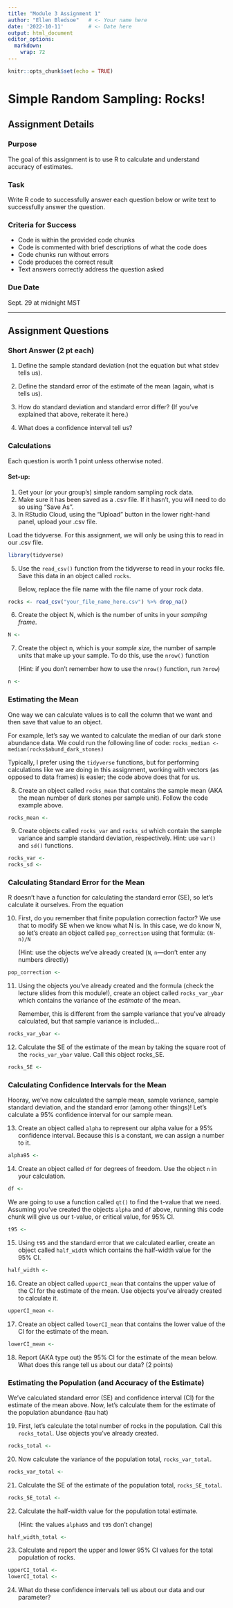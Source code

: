 ```yaml
---
title: "Module 3 Assignment 1"
author: "Ellen Bledsoe"   # <- Your name here
date: '2022-10-11'        # <- Date here
output: html_document
editor_options: 
  markdown: 
    wrap: 72
---
```


```r
knitr::opts_chunk$set(echo = TRUE)
```

# Simple Random Sampling: Rocks!

## Assignment Details

### Purpose

The goal of this assignment is to use R to calculate and understand
accuracy of estimates.

### Task

Write R code to successfully answer each question below or write text to
successfully answer the question.

### Criteria for Success

-   Code is within the provided code chunks
-   Code is commented with brief descriptions of what the code does
-   Code chunks run without errors
-   Code produces the correct result
-   Text answers correctly address the question asked

### Due Date

Sept. 29 at midnight MST

------------------------------------------------------------------------

## Assignment Questions

### Short Answer (2 pt each)

1.  Define the sample standard deviation (not the equation but what
    stdev tells us).

2.  Define the standard error of the estimate of the mean (again, what
    is tells us).

3.  How do standard deviation and standard error differ? (If you've
    explained that above, reiterate it here.)

4.  What does a confidence interval tell us?

### Calculations

Each question is worth 1 point unless otherwise noted.

#### Set-up:

1.  Get your (or your group's) simple random sampling rock data.
2.  Make sure it has been saved as a .csv file. If it hasn't, you will
    need to do so using "Save As".
3.  In RStudio Cloud, using the "Upload" button in the lower right-hand
    panel, upload your .csv file.

Load the tidyverse. For this assignment, we will only be using this to
read in our .csv file.

```r
library(tidyverse)
```

5.  Use the `read_csv()` function from the tidyverse to read in your
    rocks file. Save this data in an object called `rocks`.

    Below, replace the file name with the file name of your rock data.

```r
rocks <- read_csv("your_file_name_here.csv") %>% drop_na()
```

6.  Create the object N, which is the number of units in your *sampling
    frame*.

```r
N <- 
```

7.  Create the object n, which is your *sample size,* the number of
    sample units that make up your sample. To do this, use the `nrow()`
    function

    (Hint: if you don't remember how to use the `nrow()` function, run
    `?nrow`)

```r
n <- 
```

### Estimating the Mean

One way we can calculate values is to call the column that we want and
then save that value to an object.

For example, let's say we wanted to calculate the median of our dark
stone abundance data. We could run the following line of code:
`rocks_median <- median(rocks$abund_dark_stones)`

Typically, I prefer using the `tidyverse` functions, but for performing
calculations like we are doing in this assignment, working with vectors
(as opposed to data frames) is easier; the code above does that for us.

8.  Create an object called `rocks_mean` that contains the sample mean
    (AKA the mean number of dark stones per sample unit). Follow the
    code example above.

```r
rocks_mean <- 
```

9.  Create objects called `rocks_var` and `rocks_sd` which contain the
    sample variance and sample standard deviation, respectively. Hint:
    use `var()` and `sd()` functions.

```r
rocks_var <- 
rocks_sd <- 
```

### Calculating Standard Error for the Mean

R doesn't have a function for calculating the standard error (SE), so
let's calculate it ourselves. From the equation

10. First, do you remember that finite population correction factor? We
    use that to modify SE when we know what N is. In this case, we do
    know N, so let's create an object called `pop_correction` using that
    formula: `(N-n)/N`

    (Hint: use the objects we've already created (`N`, `n`---don't enter
    any numbers directly)

```r
pop_correction <- 
```

11. Using the objects you've already created and the formula (check the
    lecture slides from this module!), create an object called
    `rocks_var_ybar` which contains the variance of the *estimate* of
    the mean.

    Remember, this is different from the sample variance that you've
    already calculated, but that sample variance is included...

```r
rocks_var_ybar <- 
```

12. Calculate the SE of the estimate of the mean by taking the square
    root of the `rocks_var_ybar` value. Call this object rocks_SE.

```r
rocks_SE <- 
```

### Calculating Confidence Intervals for the Mean

Hooray, we've now calculated the sample mean, sample variance, sample
standard deviation, and the standard error (among other things)! Let's
calculate a 95% confidence interval for our sample mean.

13. Create an object called `alpha` to represent our alpha value for a
    95% confidence interval. Because this is a constant, we can assign a
    number to it.

```r
alpha95 <- 
```

14. Create an object called `df` for degrees of freedom. Use the object
    `n` in your calculation.

```r
df <- 
```

We are going to use a function called `qt()` to find the t-value that we
need. Assuming you've created the objects `alpha` and `df` above,
running this code chunk will give us our t-value, or critical value, for
95% CI.

```r
t95 <- 
```

15. Using `t95` and the standard error that we calculated earlier,
    create an object called `half_width` which contains the half-width
    value for the 95% CI.

```r
half_width <- 
```

16. Create an object called `upperCI_mean` that contains the upper value
    of the CI for the estimate of the mean. Use objects you've already
    created to calculate it.

```r
upperCI_mean <- 
```

17. Create an object called `lowerCI_mean` that contains the lower value
    of the CI for the estimate of the mean.

```r
lowerCI_mean <- 
```

18. Report (AKA type out) the 95% CI for the estimate of the mean below.
    What does this range tell us about our data? (2 points)

### Estimating the Population (and Accuracy of the Estimate)

We've calculated standard error (SE) and confidence interval (CI) for
the estimate of the mean above. Now, let's calculate them for the
estimate of the population abundance (tau hat)

19. First, let's calculate the total number of rocks in the population.
    Call this `rocks_total`. Use objects you've already created.

```r
rocks_total <- 
```

20. Now calculate the variance of the population total,
    `rocks_var_total`.

```r
rocks_var_total <- 
```

21. Calculate the SE of the estimate of the population total,
    `rocks_SE_total`.

```r
rocks_SE_total <- 
```

22. Calculate the half-width value for the population total estimate.

    (Hint: the values `alpha95` and `t95` don't change)

```r
half_width_total <- 
```

23. Calculate and report the upper and lower 95% CI values for the total
    population of rocks.

```r
upperCI_total <- 
lowerCI_total <- 
```

24. What do these confidence intervals tell us about our data and our
    parameter?
